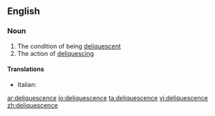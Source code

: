 ==English==

===Noun===
{{en-noun|-}}

# The condition of being [[deliquescent]]
# The action of [[deliquesce|deliquescing]]

====Translations====
{{trans-top|condition of being deliquescent}}
* Italian: {{t-|it|deliquescenza|f}}
{{trans-mid}}

{{trans-bottom}}

[[ar:deliquescence]]
[[io:deliquescence]]
[[ta:deliquescence]]
[[vi:deliquescence]]
[[zh:deliquescence]]
